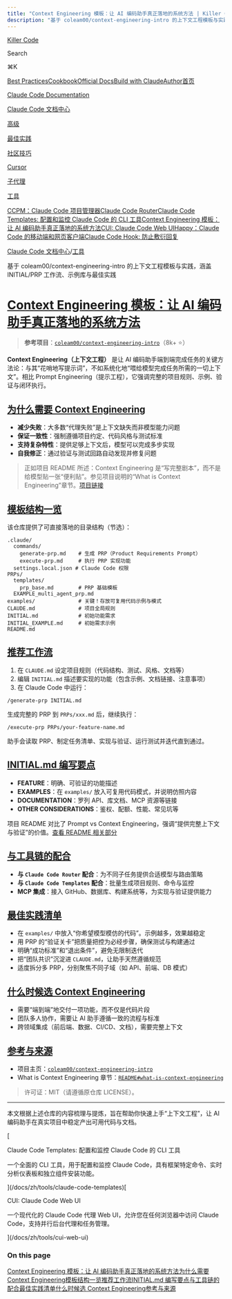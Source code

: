 ```yaml
---
title: "Context Engineering 模板：让 AI 编码助手真正落地的系统方法 | Killer Code"
description: "基于 coleam00/context-engineering-intro 的上下文工程模板与实践，涵盖 INITIAL/PRP 工作流、示例库与最佳实践"
---
```


[Killer Code](/)

Search

⌘K

[Best Practices](/docs)[Cookbook](https://github.com/foreveryh/claude-code-cookbook)[Official Docs](https://claude.ai/code)[Build with Claude](https://www.anthropic.com/learn/build-with-claude)[Author](https://x.com/Stephen4171127)[首页](/docs)

[Claude Code Documentation](/docs/en)

[Claude Code 文档中心](/docs/zh)

[高级](/docs/zh/advanced)

[最佳实践](/docs/zh/best-practices)

[社区技巧](/docs/zh/community-tips)

[Cursor](/docs/zh/cursor)

[子代理](/docs/zh/sub-agents)

[工具](/docs/zh/tools)

[CCPM：Claude Code 项目管理器](/docs/zh/tools/ccpm-claude-code-project-manager)[Claude Code Router](/docs/zh/tools/claude-code-router)[Claude Code Templates: 配置和监控 Claude Code 的 CLI 工具](/docs/zh/tools/claude-code-templates)[Context Engineering 模板：让 AI 编码助手真正落地的系统方法](/docs/zh/tools/context-engineering)[CUI: Claude Code Web UI](/docs/zh/tools/cui-web-ui)[Happy：Claude Code 的移动端和网页客户端](/docs/zh/tools/happy-mobile-claude-code-client)[Claude Code Hook: 防止敷衍回复](/docs/zh/tools/you-are-not-right-hook)

[Claude Code 文档中心](/docs/zh)/[工具](/docs/zh/tools)

基于 coleam00/context-engineering-intro 的上下文工程模板与实践，涵盖 INITIAL/PRP 工作流、示例库与最佳实践

# [Context Engineering 模板：让 AI 编码助手真正落地的系统方法](#context-engineering-模板让-ai-编码助手真正落地的系统方法)

> **参考项目**：[`coleam00/context-engineering-intro`](https://github.com/coleam00/context-engineering-intro)（8k+ ⭐）

**Context Engineering（上下文工程）** 是让 AI 编码助手端到端完成任务的关键方法论：与其“花哨地写提示词”，不如系统化地“喂给模型完成任务所需的一切上下文”。相比 Prompt Engineering（提示工程），它强调完整的项目规则、示例、验证与闭环执行。

## [为什么需要 Context Engineering](#为什么需要-context-engineering)

*   **减少失败**：大多数“代理失败”是上下文缺失而非模型能力问题
*   **保证一致性**：强制遵循项目约定、代码风格与测试标准
*   **支持复杂特性**：提供足够上下文后，模型可以完成多步实现
*   **自我修正**：通过验证与测试回路自动发现并修复问题

> 正如项目 README 所述：Context Engineering 是“写完整剧本”，而不是给模型贴一张“便利贴”。参见项目说明的“What is Context Engineering”章节。[项目链接](https://github.com/coleam00/context-engineering-intro?tab=readme-ov-file#what-is-context-engineering)

## [模板结构一览](#模板结构一览)

该仓库提供了可直接落地的目录结构（节选）：

```
.claude/
  commands/
    generate-prp.md    # 生成 PRP（Product Requirements Prompt）
    execute-prp.md     # 执行 PRP 实现功能
  settings.local.json # Claude Code 权限
PRPs/
  templates/
    prp_base.md        # PRP 基础模板
  EXAMPLE_multi_agent_prp.md
examples/              # 关键！存放可复用代码示例与模式
CLAUDE.md              # 项目全局规则
INITIAL.md             # 初始功能需求
INITIAL_EXAMPLE.md     # 初始需求示例
README.md
```

## [推荐工作流](#推荐工作流)

1.  在 `CLAUDE.md` 设定项目规则（代码结构、测试、风格、文档等）
2.  编辑 `INITIAL.md` 描述要实现的功能（包含示例、文档链接、注意事项）
3.  在 Claude Code 中运行：

```
/generate-prp INITIAL.md
```

生成完整的 PRP 到 `PRPs/xxx.md` 后，继续执行：

```
/execute-prp PRPs/your-feature-name.md
```

助手会读取 PRP、制定任务清单、实现与验证、运行测试并迭代直到通过。

## [INITIAL.md 编写要点](#initialmd-编写要点)

*   **FEATURE**：明确、可验证的功能描述
*   **EXAMPLES**：在 `examples/` 放入可复用代码模式，并说明仿照内容
*   **DOCUMENTATION**：罗列 API、库文档、MCP 资源等链接
*   **OTHER CONSIDERATIONS**：鉴权、配额、性能、常见坑等

项目 README 对比了 Prompt vs Context Engineering，强调“提供完整上下文与验证”的价值。[查看 README 相关部分](https://github.com/coleam00/context-engineering-intro?tab=readme-ov-file#what-is-context-engineering)

## [与工具链的配合](#与工具链的配合)

*   **与 `Claude Code Router` 配合**：为不同子任务提供合适模型与路由策略
*   **与 `Claude Code Templates` 配合**：批量生成项目规则、命令与监控
*   **MCP 集成**：接入 GitHub、数据库、构建系统等，为实现与验证提供能力

## [最佳实践清单](#最佳实践清单)

*   在 `examples/` 中放入“你希望模型模仿的代码”。示例越多，效果越稳定
*   用 PRP 的“验证关卡”把质量把控为必经步骤，确保测试与构建通过
*   明确“成功标准”和“退出条件”，避免无限制迭代
*   把“团队共识”沉淀进 `CLAUDE.md`，让助手天然遵循规范
*   适度拆分多 PRP，分别聚焦不同子域（如 API、前端、DB 模式）

## [什么时候选 Context Engineering](#什么时候选-context-engineering)

*   需要“端到端”地交付一项功能，而不仅是代码片段
*   团队多人协作，需要让 AI 助手遵循一致的流程与标准
*   跨领域集成（前后端、数据、CI/CD、文档），需要完整上下文

## [参考与来源](#参考与来源)

*   项目主页：[`coleam00/context-engineering-intro`](https://github.com/coleam00/context-engineering-intro)
*   What is Context Engineering 章节：[`README#what-is-context-engineering`](https://github.com/coleam00/context-engineering-intro?tab=readme-ov-file#what-is-context-engineering)

> 许可证：MIT（请遵循原仓库 LICENSE）。

* * *

本文根据上述仓库的内容梳理与提炼，旨在帮助你快速上手“上下文工程”，让 AI 编码助手在真实项目中稳定产出可用代码与文档。

[

Claude Code Templates: 配置和监控 Claude Code 的 CLI 工具

一个全面的 CLI 工具，用于配置和监控 Claude Code，具有框架特定命令、实时分析仪表板和独立组件安装功能。

](/docs/zh/tools/claude-code-templates)[

CUI: Claude Code Web UI

一个现代化的 Claude Code 代理 Web UI，允许您在任何浏览器中访问 Claude Code，支持并行后台代理和任务管理。

](/docs/zh/tools/cui-web-ui)

### On this page

[Context Engineering 模板：让 AI 编码助手真正落地的系统方法](#context-engineering-模板让-ai-编码助手真正落地的系统方法)[为什么需要 Context Engineering](#为什么需要-context-engineering)[模板结构一览](#模板结构一览)[推荐工作流](#推荐工作流)[INITIAL.md 编写要点](#initialmd-编写要点)[与工具链的配合](#与工具链的配合)[最佳实践清单](#最佳实践清单)[什么时候选 Context Engineering](#什么时候选-context-engineering)[参考与来源](#参考与来源)